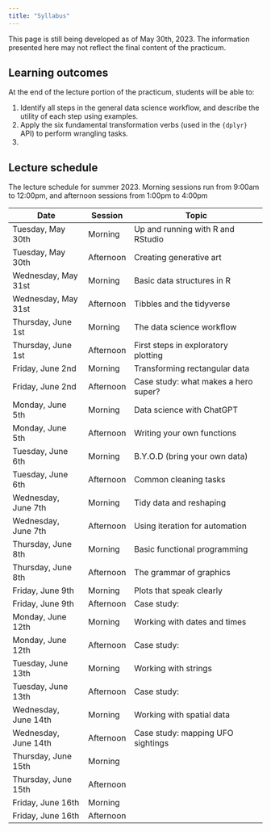 ```yaml
---
title: "Syllabus"
---
```


::: callout-warning
This page is still being developed as of May 30th, 2023. The information presented here may not reflect the final content of the practicum.
:::

## Learning outcomes

At the end of the lecture portion of the practicum, students will be able to:

1.  Identify all steps in the general data science workflow, and describe the utility of each step using examples.
2.  Apply the six fundamental transformation verbs (used in the `{dplyr}` API) to perform wrangling tasks.
3.  

## Lecture schedule

The lecture schedule for summer 2023. Morning sessions run from 9:00am to 12:00pm, and afternoon sessions from 1:00pm to 4:00pm

| Date                 | Session   | Topic                                |
|----------------------|-----------|--------------------------------------|
| Tuesday, May 30th    | Morning   | Up and running with R and RStudio    |
| Tuesday, May 30th    | Afternoon | Creating generative art              |
| Wednesday, May 31st  | Morning   | Basic data structures in R           |
| Wednesday, May 31st  | Afternoon | Tibbles and the tidyverse            |
| Thursday, June 1st   | Morning   | The data science workflow            |
| Thursday, June 1st   | Afternoon | First steps in exploratory plotting  |
| Friday, June 2nd     | Morning   | Transforming rectangular data        |
| Friday, June 2nd     | Afternoon | Case study: what makes a hero super? |
| Monday, June 5th     | Morning   | Data science with ChatGPT            |
| Monday, June 5th     | Afternoon | Writing your own functions           |
| Tuesday, June 6th    | Morning   | B.Y.O.D (bring your own data)        |
| Tuesday, June 6th    | Afternoon | Common cleaning tasks                |
| Wednesday, June 7th  | Morning   | Tidy data and reshaping              |
| Wednesday, June 7th  | Afternoon | Using iteration for automation       |
| Thursday, June 8th   | Morning   | Basic functional programming         |
| Thursday, June 8th   | Afternoon | The grammar of graphics              |
| Friday, June 9th     | Morning   | Plots that speak clearly             |
| Friday, June 9th     | Afternoon | Case study:                          |
| Monday, June 12th    | Morning   | Working with dates and times         |
| Monday, June 12th    | Afternoon | Case study:                          |
| Tuesday, June 13th   | Morning   | Working with strings                 |
| Tuesday, June 13th   | Afternoon | Case study:                          |
| Wednesday, June 14th | Morning   | Working with spatial data            |
| Wednesday, June 14th | Afternoon | Case study: mapping UFO sightings    |
| Thursday, June 15th  | Morning   |                                      |
| Thursday, June 15th  | Afternoon |                                      |
| Friday, June 16th    | Morning   |                                      |
| Friday, June 16th    | Afternoon |                                      |
